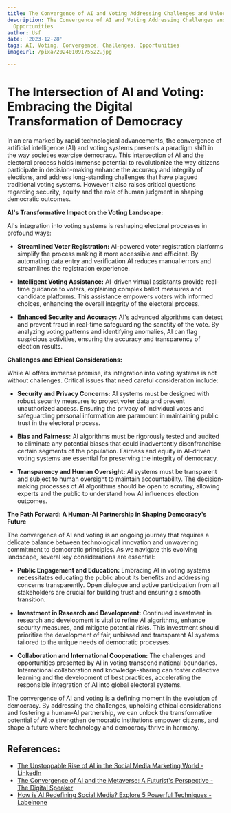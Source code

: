 ```yaml
---
title: The Convergence of AI and Voting Addressing Challenges and Unlocking Opportunities
description: The Convergence of AI and Voting Addressing Challenges and Unlocking
  Opportunities
author: Usf
date: '2023-12-28'
tags: AI, Voting, Convergence, Challenges, Opportunities
imageUrl: /pixa/20240109175522.jpg

---
```

# **The Intersection of  AI and Voting: Embracing the  Digital Transformation of Democracy**

In an era marked by rapid technological advancements, the convergence of artificial intelligence (AI) and voting systems presents a paradigm shift  in the way societies exercise  democracy.  This intersection of  AI and the electoral process holds immense potential to revolutionize the way citizens  participate in decision-making enhance the  accuracy and integrity of elections, and address long-standing challenges that have plagued traditional voting systems. However  it also raises critical questions regarding security, equity and the role of human judgment in shaping democratic outcomes.

**AI's Transformative Impact on the Voting  Landscape:**

AI's integration into voting systems is reshaping electoral processes  in profound ways:

* **Streamlined Voter Registration:** AI-powered voter registration  platforms simplify the process making it more accessible and efficient. By automating data  entry and verification AI reduces manual errors  and streamlines the registration experience.

* **Intelligent Voting Assistance:** AI-driven  virtual assistants  provide real-time guidance to voters, explaining complex ballot measures and candidate platforms. This assistance empowers voters with informed choices, enhancing the overall integrity of the electoral process.

*  **Enhanced Security and Accuracy:** AI's advanced algorithms can detect and prevent fraud in real-time safeguarding the sanctity of the vote. By analyzing voting patterns and identifying anomalies, AI can flag suspicious activities,  ensuring the accuracy and transparency of election results.

**Challenges and  Ethical Considerations:**

While AI offers immense promise, its integration into  voting systems is not without  challenges. Critical issues  that need careful consideration include:

* **Security and Privacy Concerns:** AI systems must be designed with robust security measures to protect voter data and prevent unauthorized access.  Ensuring the privacy of individual votes and safeguarding  personal information are paramount in maintaining public  trust in the electoral process.

* **Bias  and Fairness:** AI algorithms must be rigorously  tested and audited to eliminate any potential biases that could inadvertently disenfranchise certain segments of  the population. Fairness and equity in AI-driven voting systems are essential  for preserving the  integrity of democracy.

* **Transparency and Human Oversight:** AI systems must  be transparent and subject to human oversight to maintain accountability. The decision-making processes  of AI algorithms should be open  to scrutiny, allowing experts and the public  to understand how AI  influences election outcomes.

**The Path Forward: A Human-AI Partnership in Shaping Democracy's Future**

The convergence of AI  and voting is an ongoing journey that requires a delicate balance between technological innovation and unwavering commitment to democratic principles. As we navigate this evolving landscape, several key considerations are essential:

* **Public Engagement and Education:** Embracing AI in voting systems necessitates educating the public about its benefits and addressing concerns transparently. Open dialogue  and active participation  from all  stakeholders  are crucial for building trust and ensuring a smooth transition.

* **Investment in Research and Development:** Continued investment in research  and development is vital to refine  AI algorithms, enhance security measures, and mitigate potential risks. This investment should prioritize the  development of fair,  unbiased and transparent AI systems tailored to the unique  needs of democratic processes.

*  **Collaboration and International Cooperation:** The challenges and opportunities presented by AI in voting transcend national boundaries. International collaboration  and knowledge-sharing can foster collective learning and  the development of best practices, accelerating  the responsible integration of AI into global electoral systems.

The convergence  of  AI and voting is a defining moment in the evolution of democracy. By addressing  the challenges,  upholding ethical considerations and fostering a human-AI  partnership, we can unlock the transformative  potential of AI to strengthen democratic institutions  empower citizens, and shape a future where technology and democracy  thrive in harmony.

## References:
- [The Unstoppable Rise of AI in the Social Media Marketing World - LinkedIn](https://www.linkedin.com/pulse/unstoppable-rise-ai-social-media-marketing-world-gopaluni-sai-karthik?trk=pulse-article_more-articles_related-content-card)
- [The Convergence of AI and the Metaverse: A Futurist's Perspective - The Digital Speaker](https://www.thedigitalspeaker.com/convergence-ai-metaverse-futurists-perspective/)
- [How is AI Redefining Social Media? Explore 5 Powerful Techniques - Labelnone](https://labelnone.com/labelnone-marketing-blog/how-is-ai-redefining-social-media/)
